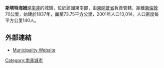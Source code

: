 '''斯塔特海姆'''是[[南非|南非]]的城鎮，位於該國東南部，由[[東開普省|東開普省]]負責管轄，距離[[東倫敦|東倫敦]]70公里，始建於1837年，面積73.75平方公里，2001年人口10,014，人口密度每平方公里140人。

==外部連結==
*[https://web.archive.org/web/20081210081045/http://www.amahlathi.co.za/stutterheim/ Municipality Website]

{{SouthAfrica-geo-stub}}
[[Category:南非城市|Category:南非城市]]